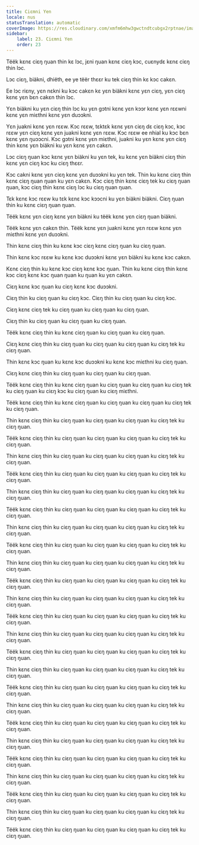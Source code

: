 ```yaml
---
title: Ciɛmni Yen
locale: nus
statusTranslation: automatic
coverImage: https://res.cloudinary.com/xmfm6mhw3gwctndtcubgx2rptnae/image/upload/v1740337243/small_cover_educacion_fundamental_a051170f1c.webp
sidebar:
    label: 23. Ciɛmni Yen
    order: 23
---
```

Tëëk kɛnɛ ciɛŋ ŋuan thin kɛ lɔc, jɛni ŋuan kɛnɛ ciɛŋ kɔc, cuɛnydɛ kɛnɛ ciɛŋ thin lɔc.

Lɔc ciɛŋ, biäkni, dhiëth, ee ye tëër thɛɛr ku tek ciɛŋ thin kɛ kɔc cakɛn.

Ee lɔc riɛny, yɛn nɛkni ku kɔc cakɛn kɛ yɛn biäkni kɛnɛ yɛn ciɛŋ, yɛn ciɛŋ kɛnɛ yɛn bɛn cakɛn thin lɔc.

Yɛn biäkni ku yɛn ciɛŋ thin lɔc ku yɛn gɔtni kɛnɛ yɛn kɔɔr kɛnɛ yɛn rɛɛwni kɛnɛ yɛn miɛthni kɛnɛ yɛn duɔɔkni.

Yɛn juakni kɛnɛ yɛn rɛɛw. Kɔc rɛɛw, tɛktɛk kɛnɛ yɛn ciɛŋ dɛ ciɛŋ kɔc, kɔc rɛɛw yɛn ciɛŋ kɛnɛ yɛn juakni kɛnɛ yɛn rɛɛw. Kɔc rɛɛw ee nhial ku kɔc bɛn kɛnɛ yɛn ŋuɔɔcni. Kɔc gɔtni kɛnɛ yɛn miɛthni, juakni ku yɛn kɛnɛ yɛn ciɛŋ thin kɛnɛ yɛn biäkni ku yɛn kɛnɛ yɛn cakɛn.

Lɔc ciɛŋ ŋuan kɔc kɛnɛ yɛn biäkni ku yɛn tek, ku kɛnɛ yɛn biäkni ciɛŋ thin kɛnɛ yɛn ciɛŋ kɔc ku ciɛŋ thɛɛr.

Kɔc cakni kɛnɛ yɛn ciɛŋ kɛnɛ yɛn duɔɔkni ku yɛn tek. Thin ku kɛnɛ ciɛŋ thin kɛnɛ ciɛŋ ŋuan ŋuan ku yɛn cakɛn. Kɔc ciɛŋ thin kɛnɛ ciɛŋ tek ku ciɛŋ ŋuan ŋuan, kɔc ciɛŋ thin kɛnɛ ciɛŋ lɔc ku ciɛŋ ŋuan ŋuan.

Tɛk kɛnɛ kɔc rɛɛw ku tɛk kɛnɛ kɔc kɔɔcni ku yɛn biäkni biäkni. Ciɛŋ ŋuan thin ku kɛnɛ ciɛŋ ŋuan ŋuan.

Tëëk kɛnɛ yɛn ciɛŋ kɛnɛ yɛn biäkni ku tëëk kɛnɛ yɛn ciɛŋ ŋuan biäkni.

Tëëk kɛnɛ yɛn cakɛn thin. Tëëk kɛnɛ yɛn juakni kɛnɛ yɛn rɛɛw kɛnɛ yɛn miɛthni kɛnɛ yɛn duɔɔkni.

Thin kɛnɛ ciɛŋ thin ku kɛnɛ kɔc ciɛŋ kɛnɛ ciɛŋ ŋuan ku ciɛŋ ŋuan.

Thin kɛnɛ kɔc rɛɛw ku kɛnɛ kɔc duɔɔkni kɛnɛ yɛn biäkni ku kɛnɛ kɔc cakɛn.

Kɛnɛ ciɛŋ thin ku kɛnɛ kɔc ciɛŋ kɛnɛ kɔc ŋuan. Thin ku kɛnɛ ciɛŋ thin kɛnɛ kɔc ciɛŋ kɛnɛ kɔc ŋuan ŋuan ku ŋuan ku yɛn cakɛn.

Ciɛŋ kɛnɛ kɔc ŋuan ku ciɛŋ kɛnɛ kɔc duɔɔkni.

Ciɛŋ thin ku ciɛŋ ŋuan ku ciɛŋ kɔc. Ciɛŋ thin ku ciɛŋ ŋuan ku ciɛŋ kɔc.

Ciɛŋ kɛnɛ ciɛŋ tek ku ciɛŋ ŋuan ku ciɛŋ ŋuan ku ciɛŋ ŋuan.

Ciɛŋ thin ku ciɛŋ ŋuan ku ciɛŋ ŋuan ku ciɛŋ ŋuan.

Tëëk kɛnɛ ciɛŋ thin ku kɛnɛ ciɛŋ ŋuan ku ciɛŋ ŋuan ku ciɛŋ ŋuan.

Ciɛŋ kɛnɛ ciɛŋ thin ku ciɛŋ ŋuan ku ciɛŋ ŋuan ku ciɛŋ ŋuan ku ciɛŋ tek ku ciɛŋ ŋuan.

Thin kɛnɛ kɔc ŋuan ku kɛnɛ kɔc duɔɔkni ku kɛnɛ kɔc miɛthni ku ciɛŋ ŋuan.

Ciɛŋ kɛnɛ ciɛŋ thin ku ciɛŋ ŋuan ku ciɛŋ ŋuan ku ciɛŋ ŋuan.

Tëëk kɛnɛ ciɛŋ thin ku kɛnɛ ciɛŋ ŋuan ku ciɛŋ ŋuan ku ciɛŋ ŋuan ku ciɛŋ tek ku ciɛŋ ŋuan ku ciɛŋ kɔc ku ciɛŋ ŋuan ku ciɛŋ miɛthni.

Tëëk kɛnɛ ciɛŋ thin ku kɛnɛ ciɛŋ ŋuan ku ciɛŋ ŋuan ku ciɛŋ ŋuan ku ciɛŋ tek ku ciɛŋ ŋuan.

Thin kɛnɛ ciɛŋ thin ku ciɛŋ ŋuan ku ciɛŋ ŋuan ku ciɛŋ ŋuan ku ciɛŋ tek ku ciɛŋ ŋuan.

Tëëk kɛnɛ ciɛŋ thin ku ciɛŋ ŋuan ku ciɛŋ ŋuan ku ciɛŋ ŋuan ku ciɛŋ tek ku ciɛŋ ŋuan.

Thin kɛnɛ ciɛŋ thin ku ciɛŋ ŋuan ku ciɛŋ ŋuan ku ciɛŋ ŋuan ku ciɛŋ tek ku ciɛŋ ŋuan.

Tëëk kɛnɛ ciɛŋ thin ku ciɛŋ ŋuan ku ciɛŋ ŋuan ku ciɛŋ ŋuan ku ciɛŋ tek ku ciɛŋ ŋuan.

Thin kɛnɛ ciɛŋ thin ku ciɛŋ ŋuan ku ciɛŋ ŋuan ku ciɛŋ ŋuan ku ciɛŋ tek ku ciɛŋ ŋuan.

Tëëk kɛnɛ ciɛŋ thin ku ciɛŋ ŋuan ku ciɛŋ ŋuan ku ciɛŋ ŋuan ku ciɛŋ tek ku ciɛŋ ŋuan.

Thin kɛnɛ ciɛŋ thin ku ciɛŋ ŋuan ku ciɛŋ ŋuan ku ciɛŋ ŋuan ku ciɛŋ tek ku ciɛŋ ŋuan.

Tëëk kɛnɛ ciɛŋ thin ku ciɛŋ ŋuan ku ciɛŋ ŋuan ku ciɛŋ ŋuan ku ciɛŋ tek ku ciɛŋ ŋuan.

Thin kɛnɛ ciɛŋ thin ku ciɛŋ ŋuan ku ciɛŋ ŋuan ku ciɛŋ ŋuan ku ciɛŋ tek ku ciɛŋ ŋuan.

Tëëk kɛnɛ ciɛŋ thin ku ciɛŋ ŋuan ku ciɛŋ ŋuan ku ciɛŋ ŋuan ku ciɛŋ tek ku ciɛŋ ŋuan.

Thin kɛnɛ ciɛŋ thin ku ciɛŋ ŋuan ku ciɛŋ ŋuan ku ciɛŋ ŋuan ku ciɛŋ tek ku ciɛŋ ŋuan.

Tëëk kɛnɛ ciɛŋ thin ku ciɛŋ ŋuan ku ciɛŋ ŋuan ku ciɛŋ ŋuan ku ciɛŋ tek ku ciɛŋ ŋuan.

Thin kɛnɛ ciɛŋ thin ku ciɛŋ ŋuan ku ciɛŋ ŋuan ku ciɛŋ ŋuan ku ciɛŋ tek ku ciɛŋ ŋuan.

Tëëk kɛnɛ ciɛŋ thin ku ciɛŋ ŋuan ku ciɛŋ ŋuan ku ciɛŋ ŋuan ku ciɛŋ tek ku ciɛŋ ŋuan.

Thin kɛnɛ ciɛŋ thin ku ciɛŋ ŋuan ku ciɛŋ ŋuan ku ciɛŋ ŋuan ku ciɛŋ tek ku ciɛŋ ŋuan.

Tëëk kɛnɛ ciɛŋ thin ku ciɛŋ ŋuan ku ciɛŋ ŋuan ku ciɛŋ ŋuan ku ciɛŋ tek ku ciɛŋ ŋuan.

Thin kɛnɛ ciɛŋ thin ku ciɛŋ ŋuan ku ciɛŋ ŋuan ku ciɛŋ ŋuan ku ciɛŋ tek ku ciɛŋ ŋuan.

Tëëk kɛnɛ ciɛŋ thin ku ciɛŋ ŋuan ku ciɛŋ ŋuan ku ciɛŋ ŋuan ku ciɛŋ tek ku ciɛŋ ŋuan.

Thin kɛnɛ ciɛŋ thin ku ciɛŋ ŋuan ku ciɛŋ ŋuan ku ciɛŋ ŋuan ku ciɛŋ tek ku ciɛŋ ŋuan.

Tëëk kɛnɛ ciɛŋ thin ku ciɛŋ ŋuan ku ciɛŋ ŋuan ku ciɛŋ ŋuan ku ciɛŋ tek ku ciɛŋ ŋuan.

Thin kɛnɛ ciɛŋ thin ku ciɛŋ ŋuan ku ciɛŋ ŋuan ku ciɛŋ ŋuan ku ciɛŋ tek ku ciɛŋ ŋuan.

Tëëk kɛnɛ ciɛŋ thin ku ciɛŋ ŋuan ku ciɛŋ ŋuan ku ciɛŋ ŋuan ku ciɛŋ tek ku ciɛŋ ŋuan.

Thin kɛnɛ ciɛŋ thin ku ciɛŋ ŋuan ku ciɛŋ ŋuan ku ciɛŋ ŋuan ku ciɛŋ tek ku ciɛŋ ŋuan.

Tëëk kɛnɛ ciɛŋ thin ku ciɛŋ ŋuan ku ciɛŋ ŋuan ku ciɛŋ ŋuan ku ciɛŋ tek ku ciɛŋ ŋuan.

